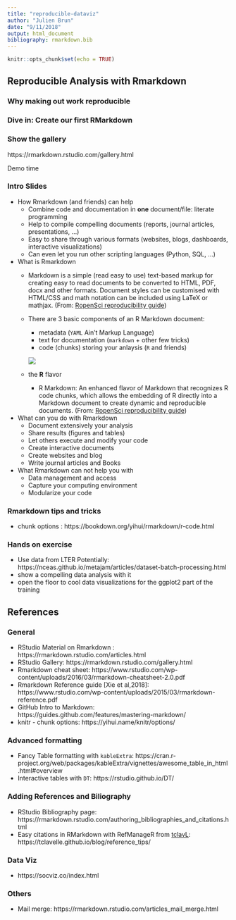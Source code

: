 ```yaml
---
title: "reproducible-dataviz"
author: "Julien Brun"
date: "9/11/2018"
output: html_document
bibliography: rmarkdown.bib
---
```


```r
knitr::opts_chunk$set(echo = TRUE)
```

## Reproducible Analysis with Rmarkdown

### Why making out work reproducible

### Dive in: Create our first RMarkdown

### Show the gallery

https://rmarkdown.rstudio.com/gallery.html

Demo time

### Intro Slides

- How Rmarkdown (and friends) can help
  - Combine code and documentation in **one** document/file: literate programming
  - Help to compile compelling documents (reports, journal articles, presentations, ...)
  - Easy to share through various formats (websites, blogs, dashboards, interactive visualizations)
  - Can even let you run other scripting languages (Python, SQL, ...)

- What is Rmarkdown
  - Markdown is a simple (read easy to use) text-based markup for creating easy to read documents to be converted to HTML, PDF, docx and other formats. Document styles can be customised with HTML/CSS and math notation can be included using LaTeX or mathjax. (From: [RopenSci reproducibility guide](http://ropensci.github.io/reproducibility-guide/sections/tools/))
  - There are 3 basic components of an R Markdown document: 
     - metadata   (`YAML` Ain't Markup Language)
     - text for documentation   (`markdown` + other few tricks)
     - code (chunks) storing your anlaysis   (`R` and friends)
     
     ![](./images/rmarkdonw-doc-structure.png) 
     
     
 
  
  - the **R** flavor
    - R Markdown: An enhanced flavor of Markdown that recognizes R code chunks, which allows the embedding of R directly into a Markdown document to create dynamic and reproducible documents. (From: [RopenSci reproducibility guide](http://ropensci.github.io/reproducibility-guide/sections/tools/))


  
- What can you do with Rmarkdown
  - Document extensively your analysis
  - Share results (figures and tables)
  - Let others execute and modify your code
  - Create interactive documents
  - Create websites and blog
  - Write journal articles and Books
  
- What Rmarkdown can not help you with
  - Data management and access
  - Capture your computing environment
  - Modularize your code


### Rmarkdown tips and tricks

- chunk options : https://bookdown.org/yihui/rmarkdown/r-code.html


### Hands on exercise

- Use data from LTER
  Potentially: https://nceas.github.io/metajam/articles/dataset-batch-processing.html
- show a compelling data analysis with it
- open the floor to cool data visualizations for the ggplot2 part of the training


## References

### General

- RStudio Material on Rmarkdown : https://rmarkdown.rstudio.com/articles.html
- RStudio Gallery: https://rmarkdown.rstudio.com/gallery.html
- Rmarkdown cheat sheet: https://www.rstudio.com/wp-content/uploads/2016/03/rmarkdown-cheatsheet-2.0.pdf
- Rmarkdown Reference guide [Xie et al,2018]: https://www.rstudio.com/wp-content/uploads/2015/03/rmarkdown-reference.pdf
- GitHub Intro to Markdown: https://guides.github.com/features/mastering-markdown/
- knitr - chunk options: https://yihui.name/knitr/options/

### Advanced formatting

- Fancy Table formatting with `kableExtra`: https://cran.r-project.org/web/packages/kableExtra/vignettes/awesome_table_in_html.html#overview
- Interactive tables with `DT`: https://rstudio.github.io/DT/


### Adding References and Biliography

- RStudio Bibliography page: https://rmarkdown.rstudio.com/authoring_bibliographies_and_citations.html
- Easy citations in RMarkdown with RefManageR from [tclavL](https://tclavelle.github.io/): https://tclavelle.github.io/blog/reference_tips/


### Data Viz

- https://socviz.co/index.html


### Others

- Mail merge: https://rmarkdown.rstudio.com/articles_mail_merge.html 
